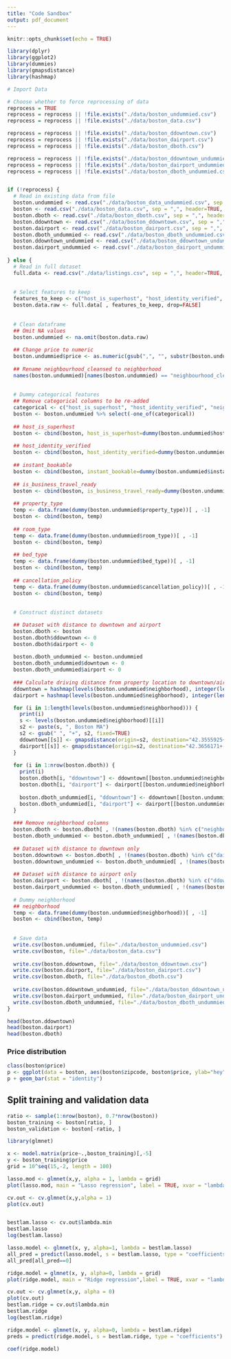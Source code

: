 ```yaml
---
title: "Code Sandbox"
output: pdf_document
---
```


```r
knitr::opts_chunk$set(echo = TRUE)

library(dplyr)
library(ggplot2)
library(dummies)
library(gmapsdistance)
library(hashmap)
```

```r
# Import Data

# Choose whether to force reprocessing of data
reprocess = TRUE
reprocess = reprocess || !file.exists("./data/boston_undummied.csv")
reprocess = reprocess || !file.exists("./data/boston_data.csv")

reprocess = reprocess || !file.exists("./data/boston_ddowntown.csv")
reprocess = reprocess || !file.exists("./data/boston_dairport.csv")
reprocess = reprocess || !file.exists("./data/boston_dboth.csv")

reprocess = reprocess || !file.exists("./data/boston_ddowntown_undummied.csv")
reprocess = reprocess || !file.exists("./data/boston_dairport_undummied.csv")
reprocess = reprocess || !file.exists("./data/boston_dboth_undummied.csv")


if (!reprocess) {
  # Read in existing data from file
  boston.undummied <- read.csv("./data/boston_data_undummied.csv", sep = ",", header=TRUE, na.strings=c("", " ", "NA"))
  boston <- read.csv("./data/boston_data.csv", sep = ",", header=TRUE, na.strings=c("", " ", "NA"))
  boston.dboth <- read.csv("./data/boston_dboth.csv", sep = ",", header=TRUE, na.strings=c("", " ", "NA"))
  boston.ddowntown <- read.csv("./data/boston_ddowntown.csv", sep = ",", header=TRUE, na.strings=c("", " ", "NA"))
  boston.dairport <- read.csv("./data/boston_dairport.csv", sep = ",", header=TRUE, na.strings=c("", " ", "NA"))
  boston.dboth_undummied <- read.csv("./data/boston_dboth_undummied.csv", sep = ",", header=TRUE, na.strings=c("", " ", "NA"))
  boston.ddowntown_undummied <- read.csv("./data/boston_ddowntown_undummied.csv", sep = ",", header=TRUE, na.strings=c("", " ", "NA"))
  boston.dairport_undummied <- read.csv("./data/boston_dairport_undummied.csv", sep = ",", header=TRUE, na.strings=c("", " ", "NA"))
  
} else {
  # Read in full dataset
  full.data <- read.csv("./data/listings.csv", sep = ",", header=TRUE, na.strings=c("", " ", "NA"))
  
  
  # Select features to keep
  features_to_keep <- c("host_is_superhost", "host_identity_verified", "neighbourhood_cleansed", "property_type", "room_type", "accommodates", "bathrooms", "bedrooms", "beds", "bed_type", "price", "guests_included", "minimum_nights", "number_of_reviews", "instant_bookable", "is_business_travel_ready", "cancellation_policy")
  boston.data.raw <- full.data[ , features_to_keep, drop=FALSE]
  
  
  # Clean dataframe
  ## Omit NA values
  boston.undummied <- na.omit(boston.data.raw)
  
  ## Change price to numeric
  boston.undummied$price <- as.numeric(gsub(",", "", substr(boston.undummied$price, 2, length(boston.undummied$price) - 1)))
  
  ## Rename neighbourhood_cleansed to neighborhood
  names(boston.undummied)[names(boston.undummied) == "neighbourhood_cleansed"] <- "neighborhood"
  
  
  # Dummy categorical features
  ## Remove categorical columns to be re-added
  categorical <- c("host_is_superhost", "host_identity_verified", "neighborhood", "property_type", "room_type", "bed_type", "instant_bookable", "is_business_travel_ready", "cancellation_policy")
  boston <- boston.undummied %>% select(-one_of(categorical))
  
  ## host_is_superhost
  boston <- cbind(boston, host_is_superhost=dummy(boston.undummied$host_is_superhost, sep="_")[ , -1])
  
  ## host_identity_verified
  boston <- cbind(boston, host_identity_verified=dummy(boston.undummied$host_identity_verified, sep="_")[ , -1])
  
  ## instant_bookable
  boston <- cbind(boston, instant_bookable=dummy(boston.undummied$instant_bookable, sep="_")[ , -1])
  
  ## is_business_travel_ready
  boston <- cbind(boston, is_business_travel_ready=dummy(boston.undummied$is_business_travel_ready, sep="_")[ , -1])
  
  ## property_type
  temp <- data.frame(dummy(boston.undummied$property_type))[ , -1]
  boston <- cbind(boston, temp)
  
  ## room_type
  temp <- data.frame(dummy(boston.undummied$room_type))[ , -1]
  boston <- cbind(boston, temp)
  
  ## bed_type
  temp <- data.frame(dummy(boston.undummied$bed_type))[ , -1]
  boston <- cbind(boston, temp)
  
  ## cancellation_policy
  temp <- data.frame(dummy(boston.undummied$cancellation_policy))[ , -1]
  boston <- cbind(boston, temp)
  
  
  # Construct distinct datasets

  ## Dataset with distance to downtown and airport
  boston.dboth <- boston
  boston.dboth$ddowntown <- 0
  boston.dboth$dairport <- 0
  
  boston.dboth_undummied <- boston.undummied
  boston.dboth_undummied$downtown <- 0
  boston.dboth_undummied$airport <- 0
  
  ### Calculate driving distance from property location to downtown/airport
  ddowntown = hashmap(levels(boston.undummied$neighborhood), integer(length(levels(boston.undummied$neighborhood))))
  dairport = hashmap(levels(boston.undummied$neighborhood), integer(length(levels(boston.undummied$neighborhood))))

  for (i in 1:length(levels(boston.undummied$neighborhood))) {
    print(i)
    s <- levels(boston.undummied$neighborhood)[[i]]
    s2 <- paste(s, ", Boston MA")
    s2 <- gsub(" ", "+", s2, fixed=TRUE)
    ddowntown[[s]] <- gmapsdistance(origin=s2, destination="42.3555925+-71.0624982", mode="driving")[[2]]
    dairport[[s]] <- gmapsdistance(origin=s2, destination="42.3656171+-71.0117542", mode="driving")[[2]]
  }
  
  for (i in 1:nrow(boston.dboth)) {
    print(i)
    boston.dboth[i, "ddowntown"] <- ddowntown[[boston.undummied$neighborhood[[i]]]]
    boston.dboth[i, "dairport"] <- dairport[[boston.undummied$neighborhood[[i]]]]
    
    boston.dboth_undummied[i, "ddowntown"] <- ddowntown[[boston.undummied$neighborhood[[i]]]]
    boston.dboth_undummied[i, "dairport"] <- dairport[[boston.undummied$neighborhood[[i]]]]
  }
  
  ### Remove neighborhood columns
  boston.dboth <- boston.dboth[ , !(names(boston.dboth) %in% c("neighborhood"))]
  boston.dboth_undummied <- boston.dboth_undummied[ , !(names(boston.dboth_undummied) %in% c("neighborhood"))]
  
  ## Dataset with distance to downtown only
  boston.ddowntown <- boston.dboth[ , !(names(boston.dboth) %in% c("dairport"))]
  boston.ddowntown_undummied <- boston.dboth_undummied[ , !(names(boston.dboth_undummied) %in% c("dairport"))]
  
  ## Dataset with distance to airport only
  boston.dairport <- boston.dboth[ , !(names(boston.dboth) %in% c("ddowntown"))]
  boston.dairport_undummied <- boston.dboth_undummied[ , !(names(boston.dboth_undummied) %in% c("ddowntown"))]
  
  # Dummy neighborhood 
  ## neighborhood
  temp <- data.frame(dummy(boston.undummied$neighborhood))[ , -1]
  boston <- cbind(boston, temp)
  
  
  # Save data
  write.csv(boston.undummied, file="./data/boston_undummied.csv")
  write.csv(boston, file="./data/boston_data.csv")
  
  write.csv(boston.ddowntown, file="./data/boston_ddowntown.csv")
  write.csv(boston.dairport, file="./data/boston_dairport.csv")
  write.csv(boston.dboth, file="./data/boston_dboth.csv")
  
  write.csv(boston.ddowntown_undummied, file="./data/boston_ddowntown_undummied.csv")
  write.csv(boston.dairport_undummied, file="./data/boston_dairport_undummied.csv")
  write.csv(boston.dboth_undummied, file="./data/boston_dboth_undummied.csv")
}
```




```r

head(boston.ddowntown)
head(boston.dairport)
head(boston.dboth)

```




### Price distribution
```r
class(boston$price)
p <- ggplot(data = boston, aes(boston$zipcode, boston$price, ylab="hey"))
p + geom_bar(stat = "identity")
```



## Split training and validation data
```r
ratio <- sample(1:nrow(boston), 0.7*nrow(boston))
boston_training <- boston[ratio, ]
boston_validation <- boston[-ratio, ]
```


```r
library(glmnet)

x <- model.matrix(price~.,boston_training)[,-5]
y <- boston_training$price
grid = 10^seq(15,-2, length = 100)

lasso.mod <- glmnet(x,y, alpha = 1, lambda = grid)
plot(lasso.mod, main = "Lasso regression", label = TRUE, xvar = "lambda", xlim = c(-5,15))
```


```r

cv.out <- cv.glmnet(x,y,alpha = 1)
plot(cv.out)

```

```r

```

```r
bestlam.lasso <- cv.out$lambda.min
bestlam.lasso
log(bestlam.lasso)
```

```r
lasso.model <- glmnet(x, y, alpha=1, lambda = bestlam.lasso)
all_pred = predict(lasso.model, s = bestlam.lasso, type = "coefficients")[1:64,]
all_pred[all_pred==0]
```

```r
ridge.model = glmnet(x, y, alpha=0, lambda = grid)
plot(ridge.model, main = "Ridge regression",label = TRUE, xvar = "lambda", xlim = c(-5,20))
```


```r
cv.out <- cv.glmnet(x,y, alpha = 0)
plot(cv.out)
bestlam.ridge = cv.out$lambda.min
bestlam.ridge
log(bestlam.ridge)
```

```r
ridge.model <- glmnet(x, y, alpha=0, lambda = bestlam.ridge)
preds = predict(ridge.model, s = bestlam.ridge, type = "coefficients")

coef(ridge.model)
```

